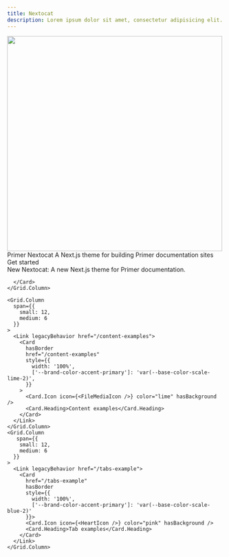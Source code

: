 ```yaml
---
title: Nextocat
description: Lorem ipsum dolor sit amet, consectetur adipisicing elit. Quisquam, voluptatibus.
---
```



<div>
  <Hero align="center" style={{paddingTop: 'var(--base-size-24)', paddingBottom: 'var(--base-size-64)'}}>
    <Hero.Eyebrow>
      <img
        src="https://github.com/primer/brand/assets/13340707/c8ff14fd-a84c-4d80-9493-f8a30c8fae43"
        alt=""
        width="500"
      />
    </Hero.Eyebrow>
    <Hero.Heading style={{marginTop: '-80px'}}>Primer Nextocat</Hero.Heading>
    <Hero.Description>A Next.js theme for building Primer documentation sites</Hero.Description>
    <Box marginBlockStart={24}>
      <Link legacyBehavior href="/introduction">
        <Hero.PrimaryAction href="/introduction">Get started</Hero.PrimaryAction>
      </Link>
    </Box>
  </Hero>
</div>
<section style={{['--brand-Card-maxWidth']: '100%',maxWidth: '800px', margin: '0 auto', ['--brand-Grid-spacing-row']: 'var(--brand-Grid-spacing-column-gap)'}}>
  <Grid>
    <Grid.Column span={12}>
      <Card href="/introduction" hasBorder style={{width: '100%'}}>
        <Card.Label color="green">New </Card.Label>
        <Card.Image
        src="https://via.placeholder.com/600x400/d3d9df/d3d9df.png"
        alt="placeholder, blank area with an gray background color"
        aspectRatio="16:9"
      />
        <Card.Heading>Nextocat: A new Next.js theme for Primer documentation.</Card.Heading>
       
      </Card>
    </Grid.Column>

    <Grid.Column
      span={{
        small: 12,
        medium: 6
      }}
    >
      <Link legacyBehavior href="/content-examples">
        <Card
          hasBorder
          href="/content-examples"
          style={{
            width: '100%',
            ['--brand-color-accent-primary']: 'var(--base-color-scale-lime-2)',
          }}
        >
          <Card.Icon icon={<FileMediaIcon />} color="lime" hasBackground />
          <Card.Heading>Content examples</Card.Heading>
        </Card>
      </Link>
    </Grid.Column>
    <Grid.Column
       span={{
        small: 12,
        medium: 6
      }}
    >
      <Link legacyBehavior href="/tabs-example">
        <Card
          href="/tabs-example"
          hasBorder
          style={{
            width: '100%',
            ['--brand-color-accent-primary']: 'var(--base-color-scale-blue-2)'
          }}>
          <Card.Icon icon={<HeartIcon />} color="pink" hasBackground />
          <Card.Heading>Tab examples</Card.Heading>
        </Card>
      </Link>
    </Grid.Column>

  </Grid>
</section>
